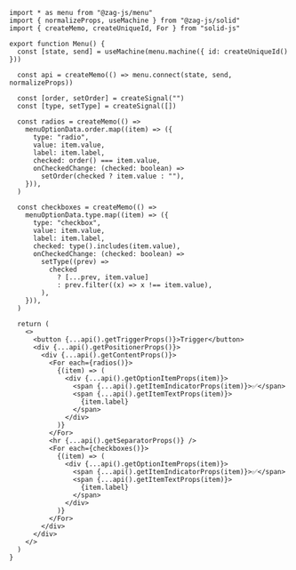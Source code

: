 ```tsx
import * as menu from "@zag-js/menu"
import { normalizeProps, useMachine } from "@zag-js/solid"
import { createMemo, createUniqueId, For } from "solid-js"

export function Menu() {
  const [state, send] = useMachine(menu.machine({ id: createUniqueId() }))

  const api = createMemo(() => menu.connect(state, send, normalizeProps))

  const [order, setOrder] = createSignal("")
  const [type, setType] = createSignal([])

  const radios = createMemo(() =>
    menuOptionData.order.map((item) => ({
      type: "radio",
      value: item.value,
      label: item.label,
      checked: order() === item.value,
      onCheckedChange: (checked: boolean) =>
        setOrder(checked ? item.value : ""),
    })),
  )

  const checkboxes = createMemo(() =>
    menuOptionData.type.map((item) => ({
      type: "checkbox",
      value: item.value,
      label: item.label,
      checked: type().includes(item.value),
      onCheckedChange: (checked: boolean) =>
        setType((prev) =>
          checked
            ? [...prev, item.value]
            : prev.filter((x) => x !== item.value),
        ),
    })),
  )

  return (
    <>
      <button {...api().getTriggerProps()}>Trigger</button>
      <div {...api().getPositionerProps()}>
        <div {...api().getContentProps()}>
          <For each={radios()}>
            {(item) => (
              <div {...api().getOptionItemProps(item)}>
                <span {...api().getItemIndicatorProps(item)}>✅</span>
                <span {...api().getItemTextProps(item)}>
                  {item.label}
                </span>
              </div>
            )}
          </For>
          <hr {...api().getSeparatorProps()} />
          <For each={checkboxes()}>
            {(item) => (
              <div {...api().getOptionItemProps(item)}>
                <span {...api().getItemIndicatorProps(item)}>✅</span>
                <span {...api().getItemTextProps(item)}>
                  {item.label}
                </span>
              </div>
            )}
          </For>
        </div>
      </div>
    </>
  )
}
```
